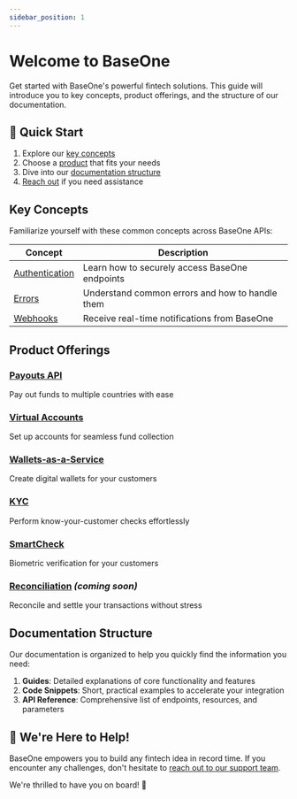 ```yaml
---
sidebar_position: 1
---
```


# Welcome to BaseOne

Get started with BaseOne's powerful fintech solutions. This guide will introduce you to key concepts, product offerings, and the structure of our documentation.

## 🚀 Quick Start

1. Explore our [key concepts](#key-concepts)
2. Choose a [product](#product-offerings) that fits your needs
3. Dive into our [documentation structure](#documentation-structure)
4. [Reach out](#were-here-to-help) if you need assistance

## Key Concepts

Familiarize yourself with these common concepts across BaseOne APIs:

| Concept                              | Description                                     |
| ------------------------------------ | ----------------------------------------------- |
| [Authentication](doc:authentication) | Learn how to securely access BaseOne endpoints  |
| [Errors](doc:errors)                 | Understand common errors and how to handle them |
| [Webhooks](doc:webhooks)             | Receive real-time notifications from BaseOne    |

## Product Offerings

<div style={{display: 'flex', justifyContent: 'space-between', flexWrap: 'wrap'}}>

<div style={{flex: 1, minWidth: '200px', margin: '10px', padding: '15px', border: '1px solid #e0e0e0', borderRadius: '5px'}}>

### [Payouts API](https://developer.baseone.co/docs/payouts)

Pay out funds to multiple countries with ease

</div>

<div style={{flex: 1, minWidth: '200px', margin: '10px', padding: '15px', border: '1px solid #e0e0e0', borderRadius: '5px'}}>

### [Virtual Accounts](https://developer.baseone.co/docs/virtualaccounts)

Set up accounts for seamless fund collection

</div>

<div style={{flex: 1, minWidth: '200px', margin: '10px', padding: '15px', border: '1px solid #e0e0e0', borderRadius: '5px'}}>

### [Wallets-as-a-Service](https://developer.baseone.co/docs/wallets)

Create digital wallets for your customers

</div>

<div style={{flex: 1, minWidth: '200px', margin: '10px', padding: '15px', border: '1px solid #e0e0e0', borderRadius: '5px'}}>

### [KYC](https://developer.baseone.co/reference/bvn-legacy-basic)

Perform know-your-customer checks effortlessly

</div>

<div style={{flex: 1, minWidth: '200px', margin: '10px', padding: '15px', border: '1px solid #e0e0e0', borderRadius: '5px'}}>

### [SmartCheck](https://developer.baseone.co/reference/bvn-legacy-basic)

Biometric verification for your customers

</div>

<div style={{flex: 1, minWidth: '200px', margin: '10px', padding: '15px', border: '1px solid #e0e0e0', borderRadius: '5px'}}>

### [Reconciliation](https://developer.baseone.co/reference/bvn-legacy-basic) _(coming soon)_

Reconcile and settle your transactions without stress

</div>

</div>

## Documentation Structure

Our documentation is organized to help you quickly find the information you need:

1. **Guides**: Detailed explanations of core functionality and features
2. **Code Snippets**: Short, practical examples to accelerate your integration
3. **API Reference**: Comprehensive list of endpoints, resources, and parameters

## 💬 We're Here to Help!

BaseOne empowers you to build any fintech idea in record time. If you encounter any challenges, don't hesitate to [reach out to our support team](mailto:support@baseone.co).

We're thrilled to have you on board! 💙
